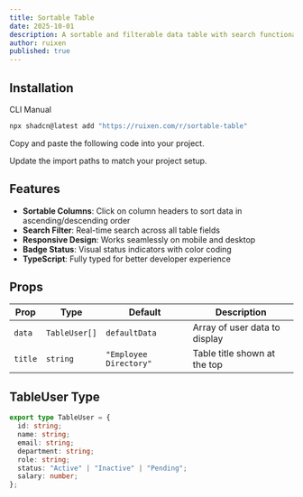 ```yaml
---
title: Sortable Table
date: 2025-10-01
description: A sortable and filterable data table with search functionality
author: ruixen
published: true
---
```


<ComponentPreview name="sortable-table-demo" />

## Installation

<Tabs defaultValue="cli">

<TabsList>
  <TabsTrigger value="cli">CLI</TabsTrigger>
  <TabsTrigger value="manual">Manual</TabsTrigger>
</TabsList>
<TabsContent value="cli">

```bash
npx shadcn@latest add "https://ruixen.com/r/sortable-table"
```

</TabsContent>

<TabsContent value="manual">

<Steps>

<Step>Copy and paste the following code into your project.</Step>

<ComponentSource name="sortable-table" />

<Step>Update the import paths to match your project setup.</Step>

</Steps>

</TabsContent>

</Tabs>

## Features

- **Sortable Columns**: Click on column headers to sort data in ascending/descending order
- **Search Filter**: Real-time search across all table fields
- **Responsive Design**: Works seamlessly on mobile and desktop
- **Badge Status**: Visual status indicators with color coding
- **TypeScript**: Fully typed for better developer experience

## Props

| Prop    | Type          | Default                | Description                   |
| ------- | ------------- | ---------------------- | ----------------------------- |
| `data`  | `TableUser[]` | `defaultData`          | Array of user data to display |
| `title` | `string`      | `"Employee Directory"` | Table title shown at the top  |

## TableUser Type

```typescript
export type TableUser = {
  id: string;
  name: string;
  email: string;
  department: string;
  role: string;
  status: "Active" | "Inactive" | "Pending";
  salary: number;
};
```
